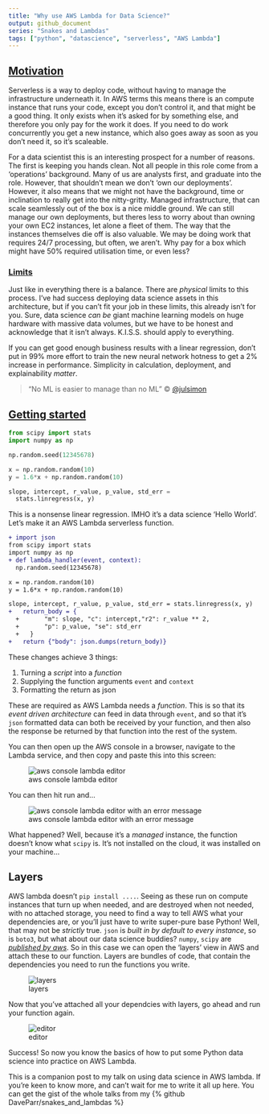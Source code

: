 ```yaml
---
title: "Why use AWS Lambda for Data Science?"
output: github_document
series: "Snakes and Lambdas"
tags: ["python", "datascience", "serverless", "AWS Lambda"]
---
```

  
## [Motivation](https://cdn.statically.io/gh/DaveParr/snakes_and_lambdas/cd9decde/output/index.html#/)
  
Serverless is a way to deploy code, without having to manage the infrastructure underneath it. In AWS terms this means there is an compute instance that runs your code, except you don't control it, and that might be a good thing. 
It only exists when it's asked for by something else, and therefore you only pay for the work it does. If you need to do work concurrently you get a new instance, which also goes away as soon as you don't need it, so it's scaleable.

For a data scientist this is an interesting prospect for a number of reasons. The first is keeping you hands clean. Not all people in this role come from a 'operations' background. Many of us are analysts first, and graduate into the role. However, that shouldn't mean we don't 'own our deployments'. However, it also means that we might not have the background, time or inclination to really get into the nitty-gritty. Managed infrastructure, that can scale seamlessly out of the box is a nice middle ground. We can still manage our own deployments, but theres less to worry about than owning your own EC2 instances, let alone a fleet of them. The way that the instances themselves die off is also valuable. We may be doing work that requires 24/7 processing, but often, we aren't. Why pay for a box which might have 50% required utilisation time, or even less?

### [Limits](https://cdn.statically.io/gh/DaveParr/snakes_and_lambdas/cd9decde/output/index.html#/0/4)

Just like in everything there is a balance. There are _physical_ limits to this process. I've had success deploying data science assets in this architecture, but if you can't fit your job in these limits, this already isn't for you. Sure, data science _can be_ giant machine learning models on huge hardware with massive data volumes, but we have to be honest and acknowledge that it isn't always. K.I.S.S. should apply to everything. 

If you can get good enough business results with a linear regression, don't put in 99% more effort to train the new neural network hotness to get a 2% increase in performance. Simplicity in calculation, deployment, and explainability _matter_.

>"No ML is easier to manage than no ML" &copy; [@julsimon](https://twitter.com/julsimon/status/1124383078313537536)

## [Getting started](https://cdn.statically.io/gh/DaveParr/snakes_and_lambdas/cd9decde/output/index.html#/1)

``` python
from scipy import stats
import numpy as np

np.random.seed(12345678)

x = np.random.random(10)
y = 1.6*x + np.random.random(10)

slope, intercept, r_value, p_value, std_err = 
  stats.linregress(x, y)
```

This is a nonsense linear regression. IMHO it's a data science 'Hello World'. Let's make it an AWS Lambda serverless function.

```diff
+ import json
from scipy import stats
import numpy as np
+ def lambda_handler(event, context):
  np.random.seed(12345678)

x = np.random.random(10)
y = 1.6*x + np.random.random(10)

slope, intercept, r_value, p_value, std_err = stats.linregress(x, y) 
+   return_body = {
  +       "m": slope, "c": intercept,"r2": r_value ** 2, 
  +       "p": p_value, "se": std_err
  +   }
+   return {"body": json.dumps(return_body)}
```

These changes achieve 3 things:
  
1. Turning a _script_ into a _function_
1. Supplying the function arguments `event` and `context`
1. Formatting the return as json

These are required as AWS Lambda needs a _function_. This is so that its _event driven architecture_ can feed in data through `event`, and so that it's `json` formatted data can both be received by your function, and then also the response be returned by that function into the rest of the system.

You can then open up the AWS console in a browser, navigate to the Lambda service, and then copy and paste this into this screen:

![aws console lambda editor](snakes-lambdas_files/basic.png)

You can then hit run and...

![aws console lambda editor with an error message](snakes-lambdas_files/basic-fail.png)

What happened? Well, because it's a _managed_ instance, the function doesn't know what `scipy` is. It's not installed on the cloud, it was installed on your machine...

## Layers

AWS lambda doesn't `pip install ....`. Seeing as these run on compute instances that turn up when needed, and are destroyed when not needed, with no attached storage, you need to find a way to tell AWS what your dependencies are, or you'll just have to write super-pure base Python! Well, that may not be _strictly_ true. `json` is _built in by default to every instance_, so is `boto3`, but what about our data science buddies? `numpy`, `scipy` are _[published by aws](https://aws.amazon.com/blogs/aws/new-for-aws-lambda-use-any-programming-language-and-share-common-components/)_. So in this case we can open the 'layers' view in AWS and attach these to our function. Layers are bundles of code, that contain the dependencies you need to run the functions you write.

![layers](snakes-lambdas_files/layers.png)

Now that you've attached all your dependcies with layers, go ahead and run your function again.

![editor](snakes-lambdas_files/basic-success.png)

Success! So now you know the basics of how to put some Python data science into practice on AWS Lambda.

This is a companion post to my talk on using data science in AWS lambda. If you're keen to know more, and can't wait for me to write it all up here. You can get the gist of the whole talks from my {%  github DaveParr/snakes_and_lambdas %}